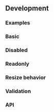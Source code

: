 
## Development

### Examples

### Basic

<TextareaPlayground height="12rem" />

### Disabled

<TextareaDisabledPlayground height="12rem" />

### Readonly

<TextareaReadonlyPlayground height="12rem" />

### Resize behavior

<TextareaRowsColsPlayground height="12rem" />

### Validation

<TextareaValidationPlayground height="32rem" />

### API

<PropsApi />
